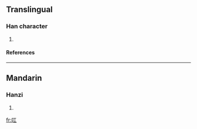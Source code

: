 ==Translingual==
===Han character===
{{Han char|rad=口|as=03|sn=6|four=|canj=口一 (RM)}}
# {{defn|Han|sort=口03}}
====References====
{{Han ref|kx=0174.100|dkj=03271|dj=0387.020|hdz=10576.040|uh=53FF|ud=21503}}
----
==Mandarin==
===Hanzi===
{{cmn-hanzi|pin=[[hōng]] (hong1)|wg=hung<sup>1</sup>}}
# {{defn|Mandarin}}

[[fr:叿]]
